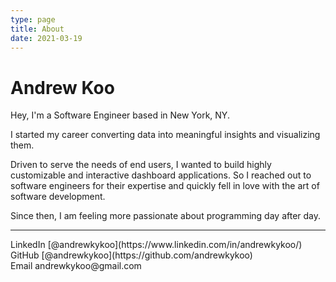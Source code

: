 ```yaml
---
type: page
title: About
date: 2021-03-19
---
```


# Andrew Koo

Hey, I'm a Software Engineer based in New York, NY.

I started my career converting data into meaningful insights and visualizing them.

Driven to serve the needs of end users, I wanted to build highly customizable and interactive dashboard applications. So I reached out to software engineers for their expertise and quickly fell in love with the art of software development.

Since then, I am feeling more passionate about programming day after day.

---

<div>
  LinkedIn [@andrewkykoo](https://www.linkedin.com/in/andrewkykoo/)
  <br />
  GitHub [@andrewkykoo](https://github.com/andrewkykoo)
  <br />
  Email andrewkykoo@gmail.com
</div>
